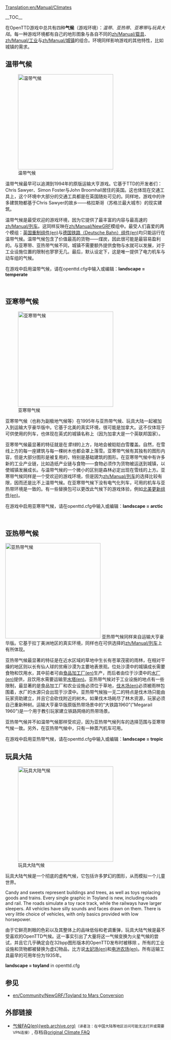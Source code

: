 [[Translation:en/Manual/Climates]]

{{zh/翻译|origin=en/Manual/Climates
|from=en
|to=zh
|Percentage=70
}}

{{zh/Manual/目录}}

__TOC__

在OpenTTD游戏中总共有四种'''气候'''（游戏环境）：''温带''、''亚热带''、''亚寒带''与''玩具大陆''。每一种游戏环境都有自己的地形图象与各自不同的[[zh/Manual/载具]]、[[zh/Manual/工业]]与[[zh/Manual/城镇]]的组合。环境同样影响游戏的其他特性，比如城镇的需求。

{{en/-}}
{{en/-}}
{{en/-}}
{{en/-}}
{{en/-}}

==温带气候==

[[File:en/Manual/Temperatescreenshot.png|thumb|left|300px|温带气候]]

温带气候最早可以追溯到1994年的原版运输大亨游戏。它基于TTD的开发者们：Chris Sawyer、Simon Foster与John Broomhall居住的英国。这也体现在交通工具上，这个环境中大部分的交通工具都是在英国随处可见的。同样地，游戏中的许多建筑物都基于Chris Sawyer的故乡——格拉斯哥（苏格兰最大城市）的现实建筑。

温带气候是最受欢迎的游戏环境，因为它提供了最丰富的内容与最高速的[[zh/Manual/列车]]。这同样反映在[[zh/Manual/NewGRF]]模组中。最受人们喜爱的两个模组：[[en/Community/NewGRF/UK Renewal Set|英国重制组件(en)]]与[[en/Community/NewGRF/DBSet|德国铁路（Deutsche Bahn）组件(en)]]均只能运行在温带气候。温带气候包含了价值最高的货物——煤炭，因此很可能是最容易盈利的。与亚寒带、亚热带气候不同，城镇不需要额外提供食物与水就可以发展，对于工业设施位置的限制也寥寥无几。最后，默认设定下，这是唯一提供了电力机车与动车组的气候。

在游戏中启用温带气候，请在openttd.cfg中输入或编辑：'''landscape = temperate''' 

<br clear="all" />

==亚寒带气候==

[[File:en/Manual/Subarcticscreenshot.png|thumb|right|300px|亚寒带气候]]

亚寒带气候（也称为副极地气候等）在1995年与亚热带气候、玩具大陆一起被加入到运输大亨豪华版中。它基于北美的真实环境，很可能是加拿大。这不仅体现于可供使用的列车，也体现在英式的城镇名称上（因为加拿大是一个英联邦国家）。

亚寒带气候最显著的特征就是在''雪线''的上方，陆地会被皑皑白雪覆盖。自然，在雪线上方的每一座建筑与每一棵树木也都会罩上落雪。亚寒带气候有其独有的图形内容，但是大部分图形是被复用的，特别是基础建筑的图形。在亚寒带气候中有许多新的工业产业链，比如造纸产业链与食物——食物必须作为货物被运送到城镇，以使城镇发展成长。与温带气候的一个微小的区别是森林必定出现在雪线的上方。亚寒带气候同样是一个受欢迎的游戏环境，但是因为[[zh/Manual/列车]]的选择比较有限，因而还是比不上温带气候。在亚寒带气候下没有电气化列车，可用的机车与亚热带环境是一致的。有一些替换包可以更改此气候下的游戏体验，例如[[en/Community/NewGRF/North American Renewal Set|北美更新组件(en)]]。

在游戏中启用亚寒带气候，请在openttd.cfg中输入或编辑：'''landscape = arctic'''

<br clear="all" />

==亚热带气候==

[[File:en/Manual/Subtropicalscreenshot.png|thumb|300px|left|亚热带气候]]
亚热带气候同样来自运输大亨豪华版。它基于拉丁美洲地区的真实环境，同样也在可供选择的[[zh/Manual/列车]]上有所体现。

亚热带气候最显著的特征是在近水区域的草地中生长有苍翠茂密的雨林，在相对干燥的地区则以长有仙人球的贫瘠沙漠为主要地表景观。位处沙漠中的城镇成长需要食物和饮用水，其中前者可由[[en/Manual/Base Set/Industries/Food Processing Plant|食品加工厂(en)]]生产，而后者由位于沙漠中的[[en/Manual/Base Set/Industries/Water Supply|水厂(en)]]提供，且饮用水需要运输至[[en/Manual/Base Set/Industries/Water Tower|水塔(en)]]。亚热带气候对于工业设施的地点有一些限制，最显著的是食品加工厂和农业设施必须位于草地，[[en/Manual/Base Set/Industries/Lumber Mill|伐木场(en)]]必须被雨林包围着，水厂的水源只会出现于沙漠中。亚热带气候独一无二的特点是伐木场只能由玩家资助建立，并且它会砍伐附近的树木。如果伐木场耗尽了林木资源，玩家必须自己重新种树。运输大亨豪华版原版热带场景中的“大铁路1960”("Megarail 1960")是一个用于教引玩家建立铁路网络的热带场景。

亚热带气候并不如温带气候那样受欢迎，因为亚热带气候列车的选择范围与亚寒带气候一致。另外，在亚热带气候中，只有一种蒸汽机车可用。

在游戏中启用亚热带气候，请在openttd.cfg中输入或编辑：'''landscape = tropic'''
<br clear="all" />

==玩具大陆==
[[File:en/Manual/Toylandscreenshot.png|thumb|right|300px|玩具大陆气候]]

玩具大陆气候是一个彻底的虚构气候，它包括许多梦幻的图形，从而模拟一个儿童世界。<!--Toyland is a completely fictional climate containing surreal graphics, emulating a child's world.-->

Candy and sweets represent buildings and trees, as well as toys replacing goods and trains. Every single graphic in Toyland is new, including roads and rail. The roads simulate a toy race track, while the railways have larger sleepers. All vehicles have silly sounds and faces drawn on them. There is very little choice of vehicles, with only basics provided with low horsepower. 

由于它鲜亮刺眼的色彩以及其整体上的品味低俗和老调重弹，玩具大陆气候是最不受喜欢的OpenTTD气候。这一事实引出了大量将这一气候变换为火星气候的尝试，并且它几乎确定会在32bpp图形版本的OpenTTD发布时被移除<!--然而并没有——来自译者的吐槽--->。所有的工业设施和货物都被替换为虚幻物品，比方说[[en/Manual/Base Set/Industries/Toffee Quarry|太妃场(en)]]和[[en/Manual/Base Set/Industries/Battery Farm|电池农场(en)]]。所有运输工具最早的可用年份为1935年。<!--Toyland is the least liked climate of OpenTTD due to its bright and jarring colours, as well as its overall cheesyness and clichés. This has lead to numerous attempts to reform the climate into a Mars landscape (below), and it will almost certainly be omitted from 32bpp graphics versions of OpenTTD when they are released. All factories and goods are replaced with surreal ones, such as a "[[en/Manual/Base Set/Industries/Toffee Quarry]]" and "[[en/Manual/Base Set/Industries/Battery Farm]]". The earliest possible starting year for any vehicle is 1935.-->

'''landscape = toyland''' in openttd.cfg

{{en/-}}

==参见==
* [[en/Community/NewGRF/Toyland to Mars Conversion]]

==外部链接==
* [http://web.archive.org/web/20140219042930/http://i-want-a-website.com/about-tt/ttfaq08.html 气候FAQ(en)(web.archive.org)]<small>（译者注：在中国大陆等地区访问可能无法打开或需要VPN连接）</small>, 存档自[http://i-want-a-website.com/about-tt/ttfaq08.html|the original Climate FAQ]

